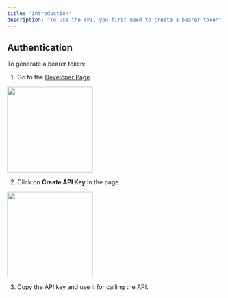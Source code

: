 ```yaml
---
title: "Introduction"
description: "To use the API, you first need to create a bearer token"
---
```


## Authentication

To generate a bearer token:

1. Go to the [Developer Page](https://www.scam.ai/home/developer).

<img height="200" src="/images/developer-settings.png" />

2. Click on **Create API Key** in the page.

<img height="200" src="/images/create-api-key.png" />

3. Copy the API key and use it for calling the API.
